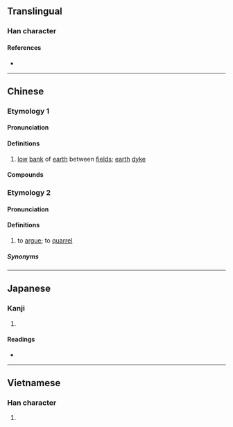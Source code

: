 {{character info}}
==Translingual==

===Han character===
{{Han char|rn=32|rad=土|as=07|sn=10|four=41146|canj=GMLK|ids=⿰土更}}

====References====
* {{Han ref|kx=0229.180|dkj=05106|dj=0465.080|hdz=10443.080|uh=57C2|ud=22466|bh=AE47|bd=44615}}

----

==Chinese==
{{zh-forms}}

===Etymology 1===

====Pronunciation====
{{zh-pron
|m=gěng
|c=gang2
|h=pfs=
|md=
|mn=xm,zz:kéng/qz:kńg
|w=
|mc=y
|oc=y
|cat=n
}}

====Definitions====
{{zh-hanzi}}

# [[low]] [[bank]] of [[earth]] between [[field]]s; [[earth]] [[dyke]]

====Compounds====
{{zh-der|埂堤|埂子|亂葬埂|田埂}}

===Etymology 2===
{{rfe|zh}}

====Pronunciation====
{{rfp|gan}}

====Definitions====
{{zh-hanzi}}

# {{lb|zh|Lichuan|_|Gan}} to [[argue]]; to [[quarrel]]

=====Synonyms=====
{{zh-dial|吵架}}

----

==Japanese==

===Kanji===
{{ja-kanji|grade=|rs=土07}}

# {{rfdef|ja|sort=土07}}

====Readings====
* {{ja-readings|on=[[かう]] (kau), [[きょう]] (kyō)|kun=[[あな]] (ana), [[つつみ]] (tsutsumi), [[あぜ]] (aze)}}

----

==Vietnamese==

===Han character===
{{vi-readings|reading=ghềnh|rs=土07}}

# {{rfdef|vi|sort=土07}}